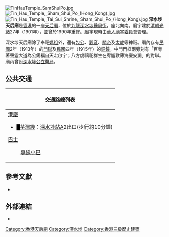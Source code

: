 {{Coord|22.32845|114.15985|display=title}}
[[File:TinHauTemple_SamShuiPo.jpg|thumb]]
[[File:Tin_Hau_Temple,_Sham_Shui_Po_(Hong_Kong).jpg|thumb]]
[[File:Tin_Hau_Temple,_Tai_Sui_Shrine,_Sham_Shui_Po_(Hong_Kong).jpg|thumb]]
'''深水埗天后廟'''是[[香港|香港]]的一座[[天后廟|天后廟]]，位於[[九龍|九龍]][[深水埗|深水埗]][[醫局街|醫局街]]，座北向南。廟宇建於[[清朝|清朝]][[光緒|光緒]]27年（1901年），並曾於1990年重修。廟宇現時由[[華人廟宇委員會|華人廟宇委員會]]管理。

深水埗天后廟除了奉祀[[媽祖|媽祖]]外，還有[[包公|包公]]、[[觀音|觀音]]、[[關帝|關帝]]及[[太歲|太歲]]等神祇。廟內存有[[中華民國|民國]]2年（1913年）的[[門聯|門聯]]及[[中華民國|民國]]四年（1915年）的[[銅|銅]][[鐘|鐘]]。中門門框兩旁刻有「百粵著聲靈大道為公鍚福自天宏啟宇；八方虔禱祀群生在宥臚歡薄海慶安瀾」的對聯。廟內曾設[[深水埗公立醫局|深水埗公立醫局]]。

==公共交通==
{| class="mw-collapsible mw-collapsed wikitable" style="background:yellow; margin: 0 auto; width: auto;" 
! 交通路線列表
|-
|
;[[港鐵|港鐵]]
*<font color="{{荃灣綫色彩}}">█</font>[[荃灣綫|荃灣綫]]：[[深水埗站|深水埗站]]A2出口(步行約10分鐘)
;[[香港巴士|巴士]]
{{九龍新界巴士簡單列表|2|2A|2X|6F|12A|18|31B|32|36B|42|43C|44|46|52X|214|265B|296C}}{{過海隧道巴士簡單列表|117|914|914X}}
:[[專線小巴|專線小巴]]
{{九龍專線小巴簡單列表|75|75A}}
|}

==參考文獻==
*{{Cite book| author =梁炳華| title =《深水埗區風物志》| location =香港| publisher =深水埗區區議會| date =2011年| pages =頁82－83| ISBN =| accessdate =2012年8月1日| url =http://www.districtcouncils.gov.hk/ssp/doc/tc/publications_links/HERITAGE%20OF%20THE%20SSP%20DISTRICT%20HK%202011.pdf| language =中文| quote =}}{{dead link|date=2018年1月 |bot=InternetArchiveBot |fix-attempted=yes }}

==外部連結==
*{{cite web|url=http://www.ctc.org.hk/b5/directcontrol/temple15.asp|title=深水埗天后廟|last=|first=|coauthors=|date=2011-11-07|publisher=華人廟宇委員會網站|accessdate=2012-08-01|archive-date=2021-02-04|archive-url=https://web.archive.org/web/20210204020841/http://www.ctc.org.hk/b5/directcontrol/temple15.asp|dead-url=no}}

{{HK-buil-stub}}
{{香港三級歷史建築}}
[[Category:香港天后廟|Category:香港天后廟]]
[[Category:深水埗|Category:深水埗]]
[[Category:香港三級歷史建築|Category:香港三級歷史建築]]